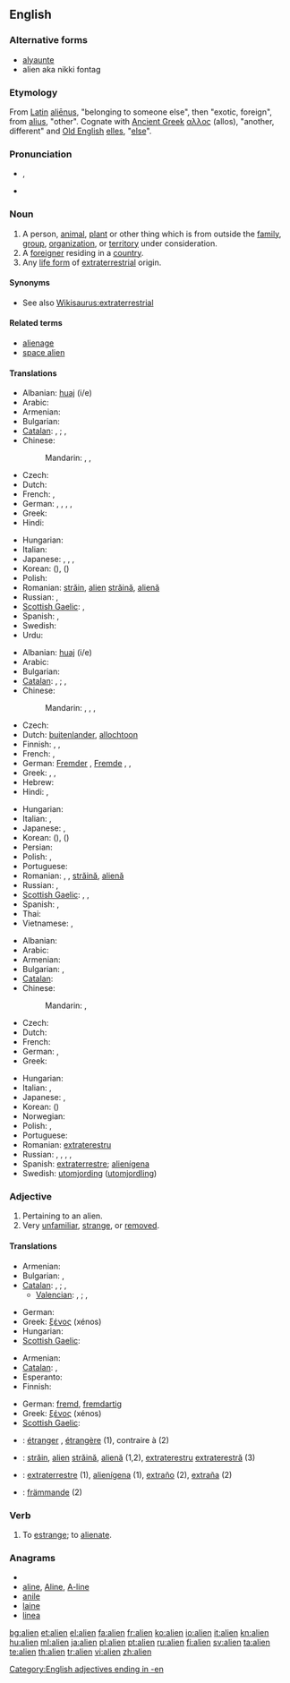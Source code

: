 ==English==
{{wikipedia|dab=Alien}}

===Alternative forms===
* [[alyaunte]] {{i|15th-16th centuries}}
* alien aka nikki fontag

===Etymology===
From [[Latin]] [[alienus|aliēnus]], "belonging to someone else", then "exotic, foreign", from [[alius]], "other".  Cognate with [[Ancient Greek]] [[αλλος]] (allos), "another, different" and [[Old English]] [[elles]], "[[else]]".

===Pronunciation===
* {{IPA|/ˈeɪ.li.ən/}}, {{SAMPA|/"eI.lI.@n/}}
* {{audio|En-us-alien.ogg|Audio (US)}}

===Noun===
{{en-noun}}

# A person, [[animal]], [[plant]] or other thing which is from outside the [[family]], [[group]], [[organization]], or [[territory]] under consideration.
# A [[foreigner]] residing in a [[country]].
# Any [[life form]] of [[extraterrestrial]] origin.

====Synonyms====
* See also [[Wikisaurus:extraterrestrial]]

====Related terms====
* [[alienage]]
* [[space alien]]

====Translations====
{{trans-top|person etc. outside of the considered territory:}}
* Albanian: [[huaj]] (i/e)
* Arabic: {{t|ar|غريب|m|tr=ghariib|sc=Arab}}
* Armenian: {{t|hy|օտար|tr=òtar}}
* Bulgarian: {{t+|bg|чужденец}}
* [[Catalan]]: {{t+|ca|estrany|m}}, {{t-|ca|estranya|f}}; {{t-|ca|foraster|m}}, {{t-|ca|forastera|f}}
* Chinese:
*: Mandarin: {{t|zh|異客|sc=Hani}},  {{t|zh|异客|tr=yìkè|sc=Hani}},  {{t|zh|陌生人|tr=mòshēngrén|sc=Hani}}
* Czech: {{t-|cs|cizinec|m}}
* Dutch: {{t+|nl|vreemdeling}}
* French: {{t+|fr|étranger|m}}, {{t+|fr|étrangère|f}}
* German: {{t|de|Fremdling|m}}, {{t+|de|Fremder|m}}, {{t|de|Fremde|f}},  {{t+|de|Ausländer|m}},  {{t+|de|Ausländerin|f}}
* Greek: {{t+|el|ξένος|m|tr=ksénos}}
* Hindi: {{t|hi|अजनबी|m|tr=ajnabī|sc=Deva}}
{{trans-mid}}
* Hungarian: {{t+|hu|idegen}}
* Italian: {{t+|it|straniero|m}}
* Japanese: {{t|ja|外国人|tr=がいこくじん, gaikokujin|sc=Jpan}}, {{t|ja|外人|tr=がいじん, gaijin|sc=Jpan}} {{qualifier|colloquial}},  {{t|ja|異国人|tr=いこくじん, ikokujin|sc=Jpan}},  {{t|ja|異邦人|tr=いほうじん, ihōjin|sc=Jpan}}
* Korean: {{t|ko|외국인|tr=waegug-in|sc=Kore}} ({{t|ko|外国人|sc=Kore}}),  {{t|ko|이국인|tr=igug-in|sc=Kore}} ({{t|ko|異国人|sc=Kore}})
* Polish: {{t+|pl|obcy|m}}
* Romanian: [[străin]], [[alien]] {{m}} [[străină]], [[alienă]] {{f}}
* Russian: {{t+|ru|чужак|m|tr=čužák}}, {{t+|ru|пришелец|m|tr=prišélec}}
* [[Scottish Gaelic]]: {{t|gd|coigreach|m}},  {{t|gd|coimheach|m}}
* Spanish: {{t-|es|desconocido|m}}, {{t-|es|desconocida|f}}
* Swedish: {{t-|sv|främling}}
* Urdu: {{t|ur|اجنبی|m|tr=ajnabī|sc=ur-Arab}}
{{trans-bottom}}

{{trans-top|foreigner}}
* Albanian: [[huaj]] (i/e)
* Arabic: {{t|ar|أجنبي|m|tr='ajnabiy}}
* Bulgarian: {{t+|bg|чужденец}}
* [[Catalan]]: {{t-|ca|foraster|m}}, {{t-|ca|forastera|f}}; {{t+|ca|estrany|m}}, {{t-|ca|estranya|f}}
* Chinese:
*: Mandarin: {{t-|cmn|外國人|sc=Hani}}, {{t-|cmn|外国人|tr=wàiguórén|sc=Hani}}, {{t|cmn|外人|tr=wàirén|sc=Hani}}, {{t|cmn|老外|tr=lǎowài|sc=Hani}} {{qualifier|colloquial}}
* Czech: {{t-|cs|cizinec|m}}
* Dutch: [[buitenlander]], [[allochtoon]]
* Finnish: {{t+|fi|muukalainen}}, {{t+|fi|ulkomaalainen}}, {{t-|fi|vierasmaalainen}}
* French: {{t+|fr|étranger|m}}, {{t+|fr|étrangère|f}}
* German: [[Fremder]] {{m}}, [[Fremde]] {{f}},  {{t+|de|Ausländer|m}},  {{t+|de|Ausländerin|f}}
* Greek: {{t+|el|ξένος|m}}, {{t+|el|ξένη|f}}, {{t+|el|αλλοδαπός|c}}
* Hebrew: {{t|he|זר|alt=זָר|sc=Hebr}}
* Hindi: {{t|hi|विदेशी|tr=videshii|xs=Hindi}},  {{t|hi|अन्यदेशीय|tr=anyadeshiiya|xs=Hindi}}
{{trans-mid}}
* Hungarian: {{t+|hu|idegen}}
* Italian: {{t+|it|straniero|m}}, {{t+|it|forestiero|m}}
* Japanese: {{t|ja|外国人|tr=がいこくじん, gaikokujin|sc=Jpan}}, {{t|ja|外人|tr=がいじん, gaijin|sc=Jpan}} {{qualifier|colloquial}}
* Korean: {{t|ko|외국인|tr=waegug-in|sc=Kore}} ({{t|ko|外国人|sc=Kore}}),  {{t|ko|이국인|tr=igug-in|sc=Kore}} ({{t|ko|異国人|sc=Kore}})
* Persian: {{t|fa|خارجی|tr=khâreji|sc=fa-Arab}}
* Polish: {{t+|pl|cudzoziemiec|m}}, {{t+|pl|obcokrajowiec|m}}
* Portuguese: {{t+|pt|estrangeiro|m}}
* Romanian: {{t+|ro|străin|m}}, {{t|ro|alien|m}}, [[străină]], [[alienă]] {{f}}
* Russian: {{t+|ru|иностранец|m|tr=inostránec}},  {{t|ru|чужеземец|m|tr=čužezémec}}
* [[Scottish Gaelic]]: {{t|gd|coigreach|m}},  {{t|gd|coimheach|m}},  {{t|gd|Gall|m}}
* Spanish: {{t+|es|extranjero|m}}, {{t-|es|extranjera|f}}
* Thai: {{t+|th|ฝรั่ง|tr=farang}}
* Vietnamese: {{t|vi|người nước ngoài}},  {{t|vi|người ngoại quốc}}
{{trans-bottom}}

{{trans-top|life form of non-Earth origin}}
* Albanian: {{t-|sq|jashtëtokësor|xs=Albanian}}
* Arabic: {{t|ar|غريب|m|tr=ghariib|sc=Arab}}
* Armenian: {{t|hy|այլմոլորակային|tr=aylmolorakayin}}
* Bulgarian: {{t|bg|извънземен}},  {{t|bg|извънземен}}
* [[Catalan]]: {{t-|ca|extraterrestre|m|f}}
* Chinese:
*: Mandarin: {{t|zh|外星人|tr=wàixīngrén|sc=Hani}},  {{t|zh|宇宙人|tr=yǔzhòurén|sc=Hani}}
* Czech: {{t+|cs|mimozemšťan|m}}
* Dutch: {{t-|nl|buitenaards}}
* French: {{t+|fr|extraterrestre}}
* German: {{t|de|Außerirdischer|m}},  {{t|de|Außerirdische|f}}
* Greek: {{t+|el|εξωγήινος|m|tr=exogéinos}}
{{trans-mid}}
* Hungarian: {{t+|hu|földönkívüli}}
* Italian: {{t-|it|extraterrestre}}, {{t+|it|alieno}}
* Japanese: {{t|ja|宇宙人|tr=うちゅうじん, uchūjin|sc=Jpan}},  {{t|ja|異星人|tr=いせいじん, iseijin|sc=Jpan}}
* Korean: {{t|ko|우주인|tr=uju'in|sc=Kore}} ({{t|ko| 宇宙人|sc=Kore}})
* Norwegian: {{t|no|romvesen}}
* Polish: {{t|pl|istota pozaziemska|f}}, {{t|pl|kosmita|m}}
* Portuguese: {{t-|pt|alienígena|m}}
* Romanian: [[extraterestru]]
* Russian: {{t|ru|инопланетянин|m|tr=inoplanetjánin|sc=Cyrl}}, {{t|ru|инопланетянка|f|tr=inoplanetjánka|sc=Cyrl}},  {{t|ru|инопланетяне|p|tr=inoplanetjáne|sc=Cyrl}}, {{t|ru|пришелец|m|tr=prišélec|sc=Cyrl}},
* Spanish: [[extraterrestre]]; [[alienígena]]
* Swedish: [[utomjording]] ([[utomjordling]])
{{trans-bottom}}

===Adjective===
{{en-adj}}

# Pertaining to an alien.
# Very [[unfamiliar]], [[strange]], or [[removed]].

====Translations====
{{trans-top|Pertaining to an alien:}}
* Armenian: {{t|hy|օտար|tr=òtar}}
* Bulgarian: {{t|bg|чужд}},  {{t|bg|чуждестранен}}
* [[Catalan]]: {{t+|ca|aliè|m}}, {{t+|ca|aliena|f}}; {{t+|ca|estrany|m}}, {{t-|ca|estranya|f}}
** [[Valencian]]: {{t-|ca|alié|m}}, {{t+|ca|aliena|f}}; {{t+|ca|estrany|m}}, {{t-|ca|estranya|f}}
{{trans-mid}}
* German: {{t+|de|außerirdisch}}
* Greek: [[ξένος]] {{m}} (xénos)
* Hungarian: {{t+|hu|idegen}}
* [[Scottish Gaelic]]: {{t|gd|coimheach}}
{{trans-bottom}}

{{trans-top|Being unfamiliar with:}}
* Armenian: {{t|hy|օտար|tr=òtar}}
* [[Catalan]]: {{t+|ca|estrany|m}}, {{t-|ca|estranya|f}}
* Esperanto: {{t+|eo|fremda|xs=Esperanto}}
* Finnish: {{t+|fi|vieras}}
{{trans-mid}}
* German: [[fremd]], [[fremdartig]]
* Greek: [[ξένος]] {{m}} (xénos)
* [[Scottish Gaelic]]: {{t|gd|coimheach}}
{{trans-bottom}}

{{checktrans-top}}
<!--added {{ttbc}}s here.-->
* {{ttbc|French}}: [[étranger]] {{m}}, [[étrangère]] {{f}} (1), contraire à (2)
* {{ttbc|Romanian}}: [[străin]], [[alien]] {{m}} [[străină]], [[alienă]] {{f}} (1,2), [[extraterestru]] {{m}} [[extraterestră]] (3)
* {{ttbc|Spanish}}: [[extraterrestre]] (1), [[alienígena]] (1), [[extraño]] {{m}} (2), [[extraña]] {{f}} (2)
* {{ttbc|Swedish}}: [[främmande]] (2)
{{trans-bottom}}

===Verb===
{{en-verb}}

# To [[estrange]]; to [[alienate]].

===Anagrams===
* {{alphagram|aeiln}}
* [[aline#English|aline]], [[Aline#English|Aline]], [[A-line#English|A-line]]
* [[anile#English|anile]]
* [[laine#English|laine]]
* [[linea#English|linea]]

[[Category:English adjectives ending in -en]]

[[bg:alien]]
[[et:alien]]
[[el:alien]]
[[fa:alien]]
[[fr:alien]]
[[ko:alien]]
[[io:alien]]
[[it:alien]]
[[kn:alien]]
[[hu:alien]]
[[ml:alien]]
[[ja:alien]]
[[pl:alien]]
[[pt:alien]]
[[ru:alien]]
[[fi:alien]]
[[sv:alien]]
[[ta:alien]]
[[te:alien]]
[[th:alien]]
[[tr:alien]]
[[vi:alien]]
[[zh:alien]]